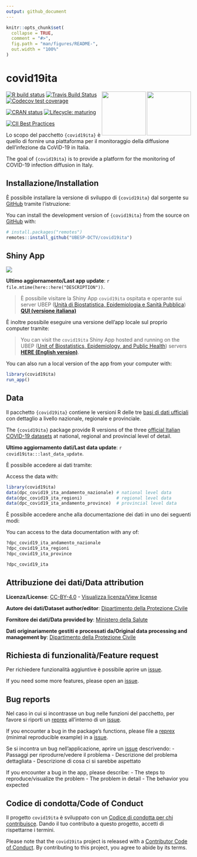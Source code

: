 ```yaml
---
output: github_document
---
```


<!-- README.md is generated from README.Rmd. Please edit that file -->

```r
knitr::opts_chunk$set(
  collapse = TRUE,
  comment = "#>",
  fig.path = "man/figures/README-",
  out.width = "100%"
)
```


# covid19ita

<img src='man/figures/logo-laims.jpg' align='right' height='120' /><img src='man/figures/logo-ubep.png' align='right' height='120' />

<!-- badges: start -->
[![R build status](https://github.com/UBESP-DCTV/covid19ita/workflows/R-CMD-check/badge.svg)](https://github.com/UBESP-DCTV/covid19ita/actions)
[![Travis Build Status](https://travis-ci.com/UBESP-DCTV/covid19ita.svg?branch=master)](https://travis-ci.com/UBESP-DCTV/covid19ita)
[![Codecov test coverage](https://codecov.io/gh/UBESP-DCTV/covid19ita/branch/master/graph/badge.svg)](https://codecov.io/gh/UBESP-DCTV/covid19ita?branch=master)

[![CRAN status](https://www.r-pkg.org/badges/version/covid19ita)](https://CRAN.R-project.org/package=covid19ita)
[![Lifecycle: maturing](https://img.shields.io/badge/lifecycle-maturing-blue.svg)](https://www.tidyverse.org/lifecycle/#maturing)

[![CII Best Practices](https://bestpractices.coreinfrastructure.org/projects/3892/badge)](https://bestpractices.coreinfrastructure.org/projects/3892)
<!-- badges: end -->

Lo scopo del pacchetto `{covid19ita}` è quello di fornire una
piattaforma per il monitoraggio della diffusione dell'infezione da
CoViD-19 in Italia.

The goal of `{covid19ita}` is to provide a platform for the monitoring
of COVID-19 infection diffusion in Italy.

## Installazione/Installation

È possibile installare la versione di sviluppo di `{covid19ita}` dal
sorgente su [GitHub](https://github.com/) tramite l'istruzione:

You can install the development version of `{covid19ita}` from the 
source on [GitHub](https://github.com/) with:

``` r
# install.packages("remotes")
remotes::install_github("UBESP-DCTV/covid19ita")
```

## Shiny App

<img src='inst/app/www/covid19ita_screen.png' align="center"/>

**Ultimo aggiornamento/Last app update**:
`r file.mtime(here::here("DESCRIPTION"))`.

> È possibile visitare la Shiny App `covid19ita` ospitata e operante sui
server UBEP ([Unità di Biostatistica, Epidemiologia e Sanità
Pubblica](https://ubesp.jimdofree.com/)) [**QUI (versione
italiana)**](https://r-ubesp.dctv.unipd.it/shiny/covid19ita/)

È inoltre possibile eseguire una versione dell'app locale sul proprio
computer tramite:

> You can visit the `covid19ita` Shiny App hosted and running on the UBEP
([Unit of Biostatistics, Epidemiology, and Public
Health](https://ubesp.jimdofree.com/)) servers [**HERE (English
version)**](https://r-ubesp.dctv.unipd.it/shiny/covid19italy/).

You can also run a local version of the app from your computer with:

``` r
library(covid19ita)
run_app()
```

## Data

Il pacchetto `{covid19ita}` contiene le versioni R delle tre [basi di
dati ufficiali](https://github.com/pcm-dpc/COVID-19/) con dettaglio a
livello nazionale, regionale e provinciale.

The `{covid19ita}` package provide R versions of the three [official Italian COVID-19
datasets](https://github.com/pcm-dpc/COVID-19/) at national, regional
and provincial level of detail.

**Ultimo aggiornamento dati/Last data update**:
`r covid19ita:::last_data_update`.

È possibile accedere ai dati tramite:

Access the data with:

``` r
library(covid19ita)
data(dpc_covid19_ita_andamento_nazionale) # national level data
data(dpc_covid19_ita_regioni)             # regional level data
data(dpc_covid19_ita_andamento_province)  # provincial level data
```

È possibile accedere anche alla documentazione dei dati in uno dei
seguenti modi:

You can access to the data documentation with any of:

``` r
?dpc_covid19_ita_andamento_nazionale
?dpc_covid19_ita_regioni
?dpc_covid19_ita_province

?dpc_covid19_ita
```

## Attribuzione dei dati/Data attribution

**Licenza/License**:
[CC-BY-4.0](https://creativecommons.org/licenses/by/4.0/deed.en) -
[Visualizza licenza/View
license](https://github.com/pcm-dpc/COVID-19/blob/master/LICENSE)

**Autore dei dati/Dataset author/editor**: [Dipartimento della
Protezione Civile](http://www.protezionecivile.it/)

**Fornitore dei dati/Data provided by**: [Ministero della
Salute](http://www.salute.gov.it/)

**Dati originariamente gestiti e processati da/Original data processing
and management by**: [Dipartimento della Protezione
Civile](http://www.protezionecivile.it/)


## Richiesta di funzionalità/Feature request
Per richiedere funzionalità aggiuntive è possibile aprire un 
[issue](https://github.com/UBESP-DCTV/covid19ita/issues).

If you need some more features, please open an
[issue](https://github.com/UBESP-DCTV/covid19ita/issues).


## Bug reports
Nel caso in cui si incontrasse un bug nelle funzioni del pacchetto, 
per favore si riporti un [reprex](https://github.com/tidyverse/reprex)
all'interno di un 
[issue](https://github.com/UBESP-DCTV/covid19ita/issues).

If you encounter a bug in the package's functions, please file a
[reprex](https://github.com/tidyverse/reprex)
(minimal reproducible example) in a
[issue](https://github.com/UBESP-DCTV/covid19ita/issues).


Se si incontra un bug nell'applicazione, aprire un 
[issue](https://github.com/UBESP-DCTV/covid19ita/issues) descrivendo:
- Passaggi per riprodurre/vedere il problema
- Descrizione del problema dettagliata
- Descrizione di cosa ci si sarebbe aspettato


If you encounter a bug in the app, please describe:
- The steps to reproduce/visualize the problem
- The problem in detail
- The behavior you expected

## Codice di condotta/Code of Conduct

Il progetto `covid19ita` è sviluppato con un [Codice di condotta per chi
contribuisce](CODE_OF_CONDUCT.md). Dando il tuo contributo a questo
progetto, accetti di rispettarne i termini.

Please note that the `covid19ita` project is released with a
[Contributor Code of Conduct](CODE_OF_CONDUCT.md).
By contributing to this project, you agree to abide by its terms.
